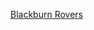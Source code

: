 {{football squad
|name=布力般流浪球員名單
|teamname=布莱克本流浪者足球俱乐部
|title=-{zh-hans:布莱克本流浪者;zh-hk:布力般流浪;zh-tw:布萊克本流浪者;}-
|bgcolor=#0000FF
|textcolor=white
|bordercolor=#0000FF
|list=<div>
{{football squad2 player|no=1|name=[[托馬斯·卡美斯基|-{zh-hans:卡美斯基;zh-hk:卡明斯基;zh-tw:卡美斯基;}-]]}}
{{football squad2 player|no=2|name={{le|賴恩·尼恩比|Ryan Nyambe|尼恩比}}}}
{{football squad2 player|no=3|name=[[哈里·皮克林|皮克林]]}}
{{football squad2 player|no=4|name=[[巴特利·莊臣|-{zh-hans:约翰森;zh-hk:莊臣;zh-tw:強森;}-]]}}
{{football squad2 player|no=5|name=[[丹尼爾·艾耶拉|-{zh-hans:阿亚拉;zh-hk:艾耶拉;zh-tw:阿亞拉;}-]]}}
{{football squad2 player|no=6|name={{le|積及·迪雲樸|Jacob Davenport|迪雲樸}}}}
{{football squad2 player|no=8|name=[[祖·羅斯韋爾|-{zh-hans:罗德威尔;zh-hk:路夫維;zh-tw:羅斯韋爾;}-]]}}
{{football squad2 player|no=9|name=[[山姆·加拉赫|-{zh-hans:加拉赫;zh-hk:加拉加;zh-tw:加拉赫;}-]]}}
{{football squad2 player|no=11|name={{le|祖·蘭堅卡斯提洛|Joe Rankin-Costello|蘭堅-{zh-cn:卡斯提洛;zh-tw:卡斯提洛;zh-hk:哥斯迪路;}-}}}}
{{football squad2 player|no=13|name={{le|Aynsley Pears||皮亞斯}}}}
<!--{{football squad2 player|no=14|name=[[查理·穆爾格魯|-{zh-hans:穆爾格魯; zh-hk:梅古;}-]]}}-->
{{football squad2 player|no=17|name={{le|哈利·卓文|Harry Chapman (footballer, born 1997)|卓文}}}}
{{football squad2 player|no=18|name={{le|狄倫·馬肯代|Dilan Markanday|馬肯代}}}}
{{football squad2 player|no=19|name={{le|湯姆·泰布林|Tom Trybull|-{zh-cn:泰布林;zh-tw:泰布爾;zh-hk:泰布林;}-}}}}
{{football squad2 player|no=21|name={{le|約翰·伯克利|John Buckley (footballer, born 1999)|-{zh-cn:伯克利;zh-tw:伯克利;zh-hk:畢奇利;}-}}}}
{{football squad2 player|no=22|name=[[本·布萊頓|-{zh-hans:布萊頓; zh-hk:比尼頓;}-]]}}
{{football squad2 player|no=23|name=[[布拉德利·德克|-{zh-hans:德克; zh-hk:戴克;}-]]}}
{{football squad2 player|no=24|name={{le|海登·卡特|Hayden Carter|-{zh-cn:卡特;zh-tw:卡特;zh-hk:卡達;}-}}}}  
{{football squad2 player|no=25|name={{le|扬·保罗·范赫克|Jan Paul van Hecke|范赫克}}}}
{{football squad2 player|no=26|name=[[達拉赫·勒尼漢|-{zh-hans:勒尼漢; zh-hk:列尼漢;}-]]}}
{{football squad2 player|no=27|name={{le|路易斯·查維斯|Lewis Travis|查維斯}}}}
{{football squad2 player|no=28|name={{le|斯科特·惠爾頓|Scott Wharton|-{zh-cn:惠尔顿;zh-tw:惠爾頓;zh-hk:禾艾頓;}-}}}}
{{football squad2 player|no=30|name={{le|扬·波韦达|Ian Poveda|-{zh-hans:波韦达;zh-hk:普維達}-}}}}
{{football squad2 player|no=31|name={{le|艾利洛·賓納特|Elliott Bennett|賓納特}}}}
{{football squad2 player|no=39|name={{le|Tyrhys Dolan||杜蘭}}}}
{{football squad2 player|no=42|name={{le|Deyovaisio Zeefuik||-{zh-hans:齐福克;zh-hk:施富基;zh-tw:齊福克;}-}}}}
{{football squad manager|name=[[容·达尔·托马森|-{zh-hans:托马森;zh-hk:湯馬臣;zh-tw:托馬森;}-]]}}
</div>}}<noinclude>
[[Category:英格兰足球俱乐部名单模板|Blackburn Rovers]]
{{Squad maintenance|update source=https://www.rovers.co.uk/teams/first-team/}}
</noinclude>